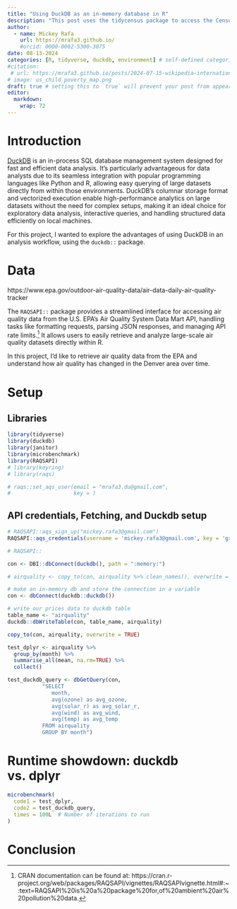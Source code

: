 ```yaml
---
title: "Using DuckDB as an in-memory database in R"
description: "This post uses the tidycensus package to access the Census API and visualize data"
author:
  - name: Mickey Rafa
    url: https://mrafa3.github.io/
    #orcid: 0000-0002-5300-3075
date: 08-13-2024
categories: [R, tidyverse, duckdb, environment] # self-defined categories
#citation: 
 # url: https://mrafa3.github.io/posts/2024-07-15-wikipedia-international-mens-soccer/ 
# image: us_child_poverty_map.png
draft: true # setting this to `true` will prevent your post from appearing on your listing page until you're ready!
editor: 
  markdown: 
    wrap: 72
---
```


# Introduction

[DuckDB](https://duckdb.org/why_duckdb#simple) is an in-process SQL database management system designed for fast and efficient data analysis. It's particularly advantageous for data analysts due to its seamless integration with popular programming languages like Python and R, allowing easy querying of large datasets directly from within those environments. DuckDB's columnar storage format and vectorized execution enable high-performance analytics on large datasets without the need for complex setups, making it an ideal choice for exploratory data analysis, interactive queries, and handling structured data efficiently on local machines.

For this project, I wanted to explore the advantages of using DuckDB in an analysis workflow, using the `duckdb::` package.

# Data

https://www.epa.gov/outdoor-air-quality-data/air-data-daily-air-quality-tracker

The `RAQSAPI::` package provides a streamlined interface for accessing air quality data from the U.S. EPA's Air Quality System Data Mart API, handling tasks like formatting requests, parsing JSON responses, and managing API rate limits.[^1] It allows users to easily retrieve and analyze large-scale air quality datasets directly within R.

[^1]: CRAN documentation can be found at: https://cran.r-project.org/web/packages/RAQSAPI/vignettes/RAQSAPIvignette.html#:~:text=RAQSAPI%20is%20a%20package%20for,of%20ambient%20air%20pollution%20data.

In this project, I'd like to retrieve air quality data from the EPA and understand how air quality has changed in the Denver area over time. 

# Setup

## Libraries 

```r
library(tidyverse)
library(duckdb)
library(janitor)
library(microbenchmark)
library(RAQSAPI)
# library(keyring)
# library(raqs)
```

```r
# raqs::set_aqs_user(email = "mrafa3.du@gmail.com",
#                    key = )
```


## API credentials, Fetching, and Duckdb setup

```r
# RAQSAPI::aqs_sign_up("mickey.rafa3@gmail.com")
RAQSAPI::aqs_credentials(username = 'mickey.rafa3@gmail.com', key = 'greengoose68')
```

```r
# RAQSAPI::
```


```r
con <- DBI::dbConnect(duckdb(), path = ":memory:")

# airquality <- copy_to(con, airquality %>% clean_names(), overwrite = TRUE)
```

```r
# make an in-memory db and store the connection in a variable
con <- dbConnect(duckdb::duckdb())

# write our prices data to duckdb table
table_name <- "airquality"
duckdb::dbWriteTable(con, table_name, airquality)

copy_to(con, airquality, overwrite = TRUE)

```

```r
test_dplyr <- airquality %>% 
  group_by(month) %>% 
  summarise_all(mean, na.rm=TRUE) %>% 
  collect()
```

```r
test_duckdb_query <- dbGetQuery(con, 
           "SELECT 
              month,
              avg(ozone) as avg_ozone,
              avg(solar_r) as avg_solar_r,
              avg(wind) as avg_wind,
              avg(temp) as avg_temp
           FROM airquality
           GROUP BY month")
```

# Runtime showdown: duckdb vs. dplyr 

```r
microbenchmark(
  code1 = test_dplyr,
  code2 = test_duckdb_query,
  times = 100L  # Number of iterations to run
)
```

# Conclusion

